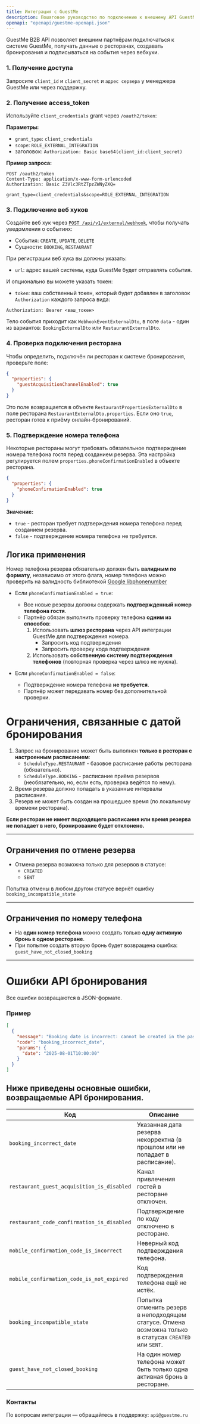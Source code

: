 ```yaml
---
title: Интеграция с GuestMe
description: Пошаговое руководство по подключению к внешнему API GuestMe
openapi: "openapi/guestme-openapi.json"
---
```




GuestMe B2B API позволяет внешним партнёрам подключаться к системе GuestMe, получать данные о ресторанах, создавать бронирования и подписываться на события через вебхуки.

### 1. Получение доступа

Запросите `client_id` и `client_secret` и `адрес сервера` у менеджера GuestMe или через поддержку.

### 2. Получение access_token

Используйте `client_credentials` grant через `/oauth2/token`:

**Параметры:**

- `grant_type`: `client_credentials`
- `scope`: `ROLE_EXTERNAL_INTEGRATION`
- заголовок: `Authorization: Basic base64(client_id:client_secret)`

**Пример запроса:**
```
POST /oauth2/token
Content-Type: application/x-www-form-urlencoded
Authorization: Basic Z3Vlc3RtZTpzZWNyZXQ=

grant_type=client_credentials&scope=ROLE_EXTERNAL_INTEGRATION
```

### 3. Подключение веб хуков

Создайте веб хук через [`POST /api/v1/external/webhook`](#post-/api/v1/external/webhook), чтобы получать уведомления о событиях:

- События: `CREATE`, `UPDATE`, `DELETE`
- Сущности: `BOOKING`, `RESTAURANT`

При регистрации веб хука вы должны указать:

- `url`: адрес вашей системы, куда GuestMe будет отправлять события.

И опционально вы можете указать токен:
- `token`: ваш собственный токен, который будет добавлен в заголовок `Authorization` каждого запроса вида:
```
Authorization: Bearer <ваш_токен>
```

Тело события приходит как `WebhookEventExternalDto`, в поле `data` - один из вариантов: `BookingExternalDto` или `RestaurantExternalDto`.

### 4. Проверка подключения ресторана

Чтобы определить, подключён ли ресторан к системе бронирования, проверьте поле:

```json
{
  "properties": {
    "guestAcquisitionChannelEnabled": true
  }
}
```

Это поле возвращается в объекте `RestaurantPropertiesExternalDto` в поле ресторана `RestaurantExternalDto.properties`. Если оно `true`, ресторан готов к приёму онлайн-бронирований.

### 5. Подтверждение номера телефона

Некоторые рестораны могут требовать обязательное подтверждение номера телефона гостя перед созданием резерва.
Эта настройка регулируется полем `properties.phoneConfirmationEnabled` в объекте ресторана.

```json
{
  "properties": {
    "phoneConfirmationEnabled": true
  }
}
```

**Значение:**
- `true` - ресторан требует подтверждения номера телефона перед созданием резерва.
- `false` - подтверждение номера телефона не требуется.

## Логика применения

Номер телефона резерва обязательно должен быть **валидным по формату**, независимо от этого флага,
номер телефона можно проверить на валидность библиотекой [Google libphonenumber](https://github.com/google/libphonenumber)

- Если `phoneConfirmationEnabled = true`:
  - Все новые резервы должны содержать **подтвержденный номер телефона гостя**.
  - Партнёр обязан выполнить проверку телефона **одним из способов**:
    1. Использовать **шлюз ресторана** через API интеграции GuestMe для подтверждения номера.
        - Запросить код подтверждения
        - Запросить проверку кода подтверждения
    2. Использовать **собственную систему подтверждения телефонов** (повторная проверка через шлюз не нужна).

- Если `phoneConfirmationEnabled = false`:
  - Подтверждение номера телефона **не требуется**.
  - Партнёр может передавать номер без дополнительной проверки.

# Ограничения, связанные с датой бронирования

1. Запрос на бронирование может быть выполнен **только в ресторан с настроенным расписанием**:
    - `ScheduleType.RESTAURANT` - базовое расписание работы ресторана (обязательно).
    - `ScheduleType.BOOKING` - расписание приёма резервов (необязательно, но, если есть, проверка ведётся по нему).
2. Время резерва должно попадать в указанные интервалы расписания.
3. Резерв не может быть создан на прошедшее время (по локальному времени ресторана).

**Если ресторан не имеет подходящего расписания или время резерва не попадает в него, бронирование будет отклонено.**

---

## Ограничения по отмене резерва

- Отмена резерва возможна только для резервов в статусе:
  - `CREATED`
  - `SENT`

Попытка отмены в любом другом статусе вернёт ошибку <code>booking_incompatible_state</code>

---

## Ограничения по номеру телефона

- На **один номер телефона** можно создать только **одну активную бронь в одном ресторане**.
- При попытке создать вторую бронь будет возвращена ошибка: <code>guest_have_not_closed_booking</code>

---

# Ошибки API бронирования

Все ошибки возвращаются в JSON-формате.

### Пример

```json
[
  {
    "message": "Booking date is incorrect: cannot be created in the past",
    "code": "booking_incorrect_date",
    "params": {
      "date": "2025-08-01T10:00:00"
    }
  }
]
```

## Ниже приведены основные ошибки, возвращаемые API бронирования.

| Код                                        | Описание                                                                                                |
|--------------------------------------------|---------------------------------------------------------------------------------------------------------|
| `booking_incorrect_date`                   | Указанная дата резерва некорректна (в прошлом или не попадает в расписание).                            |
| `restaurant_guest_acquisition_is_disabled` | Канал привлечения гостей в ресторане отключен.                                                          |
| `restaurant_code_confirmation_is_disabled` | Подтверждение по коду отключено в ресторане.                                                            |
| `mobile_confirmation_code_is_incorrect`    | Неверный код подтверждения телефона.                                                                    |
| `mobile_confirmation_code_is_not_expired`  | Код подтверждения телефона ещё не истёк.                                                                |
| `booking_incompatible_state`               | Попытка отменить резерв в неподходящем статусе. Отмена возможна только в статусах `CREATED` или `SENT`. |
| `guest_have_not_closed_booking`            | На один номер телефона может быть только одна активная бронь в ресторане.                               |

### Контакты

По вопросам интеграции — обращайтесь в поддержку: `api@guestme.ru`
